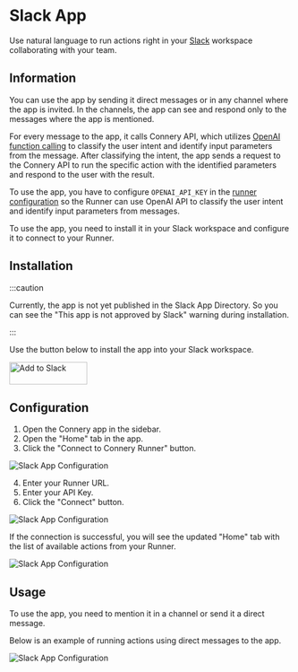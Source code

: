 # Slack App

Use natural language to run actions right in your [Slack](https://slack.com/) workspace collaborating with your team.

## Information

You can use the app by sending it direct messages or in any channel where the app is invited.
In the channels, the app can see and respond only to the messages where the app is mentioned.

For every message to the app, it calls Connery API, which
utilizes [OpenAI function calling](https://platform.openai.com/docs/guides/gpt/function-calling)
to classify the user intent and identify input parameters from the message.
After classifying the intent, the app sends a request to the Connery API to run the specific action with the identified parameters and respond to the user with the result.

To use the app, you have to configure `OPENAI_API_KEY` in the [runner configuration](http://localhost:4202/docs/getting-started/set-up-runner#3-configure-env-variables) so the Runner can use OpenAI API to classify the user intent and identify input parameters from messages.

To use the app, you need to install it in your Slack workspace and configure it to connect to your Runner.

## Installation

:::caution

Currently, the app is not yet published in the Slack App Directory.
So you can see the "This app is not approved by Slack" warning during installation.

:::

Use the button below to install the app into your Slack workspace.

<a href="https://slack.com/oauth/v2/authorize?client_id=3356092902903.5117490865059&scope=chat:write,im:history,app_mentions:read&user_scope=">
  <img
    alt="Add to Slack"
    height="40"
    width="139"
    src="https://platform.slack-edge.com/img/add_to_slack.png"
    srcSet="https://platform.slack-edge.com/img/add_to_slack.png 1x, https://platform.slack-edge.com/img/add_to_slack@2x.png 2x"
  />
</a>
<br />

## Configuration

1. Open the Connery app in the sidebar.
2. Open the "Home" tab in the app.
3. Click the "Connect to Connery Runner" button.

![Slack App Configuration](/img/slack/configure-app-1.png)

4. Enter your Runner URL.
5. Enter your API Key.
6. Click the "Connect" button.

![Slack App Configuration](/img/slack/configure-app-2.png)

If the connection is successful, you will see the updated "Home" tab with the list of available actions from your Runner.

![Slack App Configuration](/img/slack/configure-app-3.png)

## Usage

To use the app, you need to mention it in a channel or send it a direct message.

Below is an example of running actions using direct messages to the app.

![Slack App Configuration](/img/slack/configure-app-4.png)
